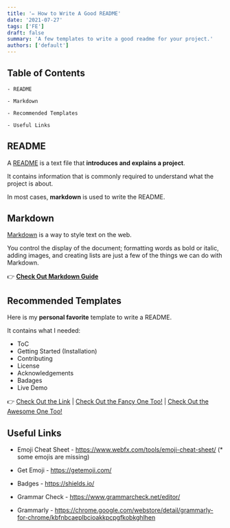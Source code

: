 ```yaml
---
title: '✏️ How to Write A Good README'
date: '2021-07-27'
tags: ['FE']
draft: false
summary: 'A few templates to write a good readme for your project.'
authors: ['default']
---
```


## Table of Contents

```
- README

- Markdown

- Recommended Templates

- Useful Links
```

## README

A [README](https://en.wikipedia.org/wiki/README) is a text file that **introduces and explains a project**.

It contains information that is commonly required to understand what the project is about.

In most cases, **markdown** is used to write the README.

## Markdown

[Markdown](http://daringfireball.net/projects/markdown/) is a way to style text on the web.

You control the display of the document; formatting words as bold or italic, adding images, and creating lists are just a few of the things we can do with Markdown.

👉 [**Check Out Markdown Guide**](https://www.markdownguide.org/basic-syntax/#reference-style-links)

## Recommended Templates

Here is my **personal favorite** template to write a README.

It contains what I needed:

- ToC
- Getting Started (Installation)
- Contributing
- License
- Acknowledgements
- Badages
- Live Demo

👉 [Check Out the Link](https://github.com/othneildrew/Best-README-Template) | [Check Out the Fancy One Too!](https://gist.github.com/ramantehlan/602ad8525699486e097092e4158c5bf1) | [Check Out the Awesome One Too!](https://github.com/matiassingers/awesome-readme)

## Useful Links

- Emoji Cheat Sheet - https://www.webfx.com/tools/emoji-cheat-sheet/ (\* some emojis are missing)

- Get Emoji - https://getemoji.com/

- Badges - https://shields.io/

- Grammar Check - https://www.grammarcheck.net/editor/

- Grammarly - https://chrome.google.com/webstore/detail/grammarly-for-chrome/kbfnbcaeplbcioakkpcpgfkobkghlhen
